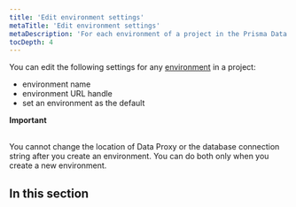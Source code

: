 ```yaml
---
title: 'Edit environment settings'
metaTitle: 'Edit environment settings'
metaDescription: 'For each environment of a project in the Prisma Data Platform, you can change the environment name, URL handle, or set that environment as the default for the project.'
tocDepth: 4
---
```


<TopBlock>

You can edit the following settings for any [environment](/data-platform/classic-projects/platform/environments) in a project:

- environment name
- environment URL handle
- set an environment as the default

<Admonition type="alert">

**Important**<br /><br />

You cannot change the location of Data Proxy or the database connection string after you create an environment. You can do both only when you create a new environment.

</Admonition>

</TopBlock>

## In this section

<Subsections depth="2" />
